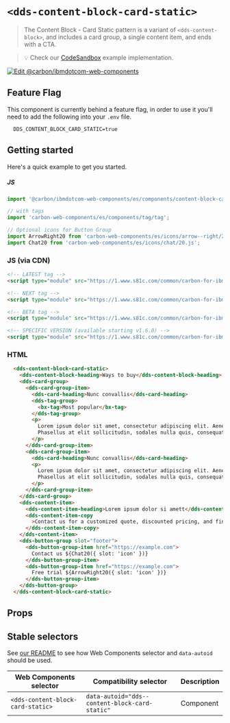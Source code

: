 
# `<dds-content-block-card-static>`

> The Content Block - Card Static pattern is a variant of `<dds-content-block>`, and
> includes a card group, a single content item, and ends with a CTA.

> 💡 Check our
> [CodeSandbox](https://githubbox.com/carbon-design-system/carbon-for-ibm-dotcom/tree/master/packages/web-components/examples/codesandbox/components/content-block-card-static)
> example implementation.

[![Edit @carbon/ibmdotcom-web-components](https://codesandbox.io/static/img/play-codesandbox.svg)](https://githubbox.com/carbon-design-system/carbon-for-ibm-dotcom/tree/master/packages/web-components/examples/codesandbox/components/content-block-card-static)

## Feature Flag

This component is currently behind a feature flag, in order to use it you'll need
to add the following into your `.env` file.

```
  DDS_CONTENT_BLOCK_CARD_STATIC=true
```

## Getting started

Here's a quick example to get you started.

##### JS

```javascript
import '@carbon/ibmdotcom-web-components/es/components/content-block-card-static/index.js';

// with tags
import 'carbon-web-components/es/components/tag/tag';

// Optional icons for Button Group
import ArrowRight20 from 'carbon-web-components/es/icons/arrow--right/20.js';
import Chat20 from 'carbon-web-components/es/icons/chat/20.js';
```

### JS (via CDN)

```html
<!-- LATEST tag -->
<script type="module" src="https://1.www.s81c.com/common/carbon-for-ibm-dotcom/latest/content-block-card-static.min.js"></script>

<!-- NEXT tag -->
<script type="module" src="https://1.www.s81c.com/common/carbon-for-ibm-dotcom/next/content-block-card-static.min.js"></script>

<!-- BETA tag -->
<script type="module" src="https://1.www.s81c.com/common/carbon-for-ibm-dotcom/beta/content-block-card-static.min.js"></script>

<!-- SPECIFIC VERSION (available starting v1.6.0) -->
<script type="module" src="https://1.www.s81c.com/common/carbon-for-ibm-dotcom/v1.6.0/content-block-card-static.min.js"></script>
```

### HTML

```html
  <dds-content-block-card-static>
    <dds-content-block-heading>Ways to buy</dds-content-block-heading>
    <dds-card-group>
      <dds-card-group-item>
        <dds-card-heading>Nunc convallis</dds-card-heading>
        <dds-tag-group>
          <bx-tag>Most popular</bx-tag>
        </dds-tag-group>
        <p>
          Lorem ipsum dolor sit amet, consectetur adipiscing elit. Aenean et ultricies est. Mauris iaculis eget dolor nec hendrerit.
          Phasellus at elit sollicitudin, sodales nulla quis, consequat libero.
        </p>
      </dds-card-group-item>
      <dds-card-group-item>
        <dds-card-heading>Nunc convallis</dds-card-heading>
        <p>
          Lorem ipsum dolor sit amet, consectetur adipiscing elit. Aenean et ultricies est. Mauris iaculis eget dolor nec hendrerit.
          Phasellus at elit sollicitudin, sodales nulla quis, consequat libero.
        </p>
      </dds-card-group-item>
    </dds-card-group>
    <dds-content-item>
      <dds-content-item-heading>Lorem ipsum dolor si amett</dds-content-item-heading>
      <dds-content-item-copy
        >Contact us for a customized quote, discounted pricing, and financing options - or get started with a free trial today
      </dds-content-item-copy>
    </dds-content-item>
    <dds-button-group slot="footer">
      <dds-button-group-item href="https://example.com">
        Contact us ${Chat20({ slot: 'icon' })}
      </dds-button-group-item>
      <dds-button-group-item href="https://example.com">
        Free trial ${ArrowRight20({ slot: 'icon' })}
      </dds-button-group-item>
    </dds-button-group>
  </dds-content-block-card-static>
```

## Props

<Props of="dds-content-block-card-static" />
<Description markdown={markdownContents} />

## Stable selectors

See [our README](https://github.com/carbon-design-system/carbon-for-ibm-dotcom/tree/master/packages/web-components#stable-selectors-for-analytics-and-integratione2e-testing-in-web-components) to see how Web Components selector and `data-autoid` should be used.

| Web Components selector            | Compatibility selector                         | Description |
| ---------------------------------- | -----------------------------------------------| ----------- |
| `<dds-content-block-card-static>`  | `data-autoid="dds--content-block-card-static"` | Component   |

<Description markdown={contributing} />
